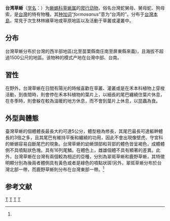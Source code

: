 {{noteTA
|1=zh-cn:爬行纲; zh-tw:爬蟲綱;
|2=zh-cn:蜥蜴科; zh-tw:正蜥科;
}}
{{Speciesbox
| image = Takydromus formosanus by 王緒昂.jpg
| genus = Takydromus
| species = formosanus
| authority = (Boulenger, 1894)<ref name='id4534'>{{cite web| url =http://www.bioinfo.cn/db05/BjdwSpecies.php?action=view&id=4534| title =台湾草蜥| work =《中国动物物种编目数据库》| publisher =中国科学院微生物研究所| author =中国科学院动物研究所| accessdate =2009-04-11| deadurl =yes| archiveurl =https://web.archive.org/web/20160305003430/http://www.bioinfo.cn/db05/BjdwSpecies.php?action=view&id=4534| archivedate =2016-03-05}}</ref>
|synonyms=''Tachydromus formosanus'' <small>Boulenger, 1894</small>
}}

'''台湾草蜥'''（[[学名|学名]]：{{lang|la|''Takydromus formosanus''}}）为[[蜥蜴科|蜥蜴科]][[草蜥属|草蜥属]]的[[爬行动物|爬行动物]]，俗名台灣蛇舅母、舅母蛇、狗母索，是[[台灣|台灣]]的特有物種。其[[种加词|种加词]]“''formosanus''”意为“台湾的”。分布于[[台灣島|台灣本島]]，常見于次生林林緣草地或草原地區以及活動于草叢或灌叢中。

== 分布 ==
台灣草蜥分布於台灣的西半部地區(北至苗栗縣南庄南至屏東縣來義)，且海拔不超過1500公尺的地區。该物种的模式产地在台灣中部、台南。

== 習性 ==
在野外，台灣草蜥在日間有陽光的時候喜歡在草叢、灌叢或是在禾本科植物上穿梭活動，到夜間時，則會停在禾本科植物的葉片上，以細長的尾巴纏繞住葉片休息，在冬季時，則會躲在較為溫暖的地方休息，而不會到葉片上休息，以昆蟲為食。

== 外型與體態 ==
臺灣草蜥的個體體長最長大約可達5公分，體型極為修長，其尾巴最長可達軀幹體長的3倍之多，且其尾巴有維持平衡和纏繞的功用，因此不會出現像壁虎、守宮科的蜥蜴容易自斷尾巴的現象。台灣草蜥的幼蜥頭部和背部的體色皆呈褐色，成體體側不具噴點狀色塊。具有16列尾鱗。在體色上，雌雄個體不具有顯著的差異。此外，台灣草蜥在台灣有兩個較為相近的亞種，分別為翠斑草蜥和鹿野草蜥，其特徵明顯分別為後兩者體側具有黃色或者是綠色的噴點狀斑!另外，翠斑草蜥分布於台灣北部一帶，而鹿野草蜥則分布在台灣東部一帶。<ref name="id4534" />

== 参考文献 ==
{{reflist}}
{{cite book
|author = 向高世
|authorlink = 向高世
|title = 《[[台灣自然蜥蜴誌|台灣自然蜥蜴誌]]》
|publisher = 天下文化出版
|year = 2008
|isbn = 9789862162187
}}

{{Taxonbar}}

[[Category:草蜥属|T]]
[[Category:台灣爬行動物|T]]
[[Category:台灣特有種|T]]
[[Category:1894年描述的动物|T]]